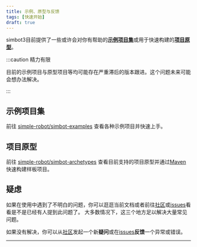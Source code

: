 ```yaml
---
title: 示例、原型与反馈
tags: [快速开始]
draft: true
---
```


simbot3目前提供了一些或许会对你有帮助的[**示例项目集**][simbot-examples]或用于快速构建的[**项目原型**][simbot-archetypes]。

:::caution 精力有限

目前的示例项目与原型项目等均可能存在严重滞后的版本跟进。这个问题未来可能会想办法解决。

:::

## 示例项目集

前往 [simple-robot/simbot-examples][simbot-examples] 查看各种示例项目并快速上手。

## 项目原型

前往 [simple-robot/simbot-archetypes][simbot-archetypes] 查看目前支持的项目原型并通过[Maven](https://maven.apache.org/)快速构建样板项目。

## 疑虑

如果在使用中遇到了不明白的问题，你可以逛逛当前文档或者前往[社区](https://github.com/orgs/simple-robot/discussions)或[issues](https://github.com/simple-robot/simpler-robot/issues)看看是不是已经有人提到此问题了。
大多数情况下，这三个地方足以解决大量常见问题。

如果没有解决，你可以从[社区](https://github.com/orgs/simple-robot/discussions)发起一个新**疑问**或在[issues](https://github.com/simple-robot/simpler-robot/issues)**反馈**一个异常或错误。


<hr />



<DocCardList />

[simbot-examples]: https://github.com/simple-robot/simbot-examples
[simbot-archetypes]: https://github.com/simple-robot/simbot-archetypes

<!--
 {
     "type":"category",
     "label":"再快点儿开始",
     "collapsible":true,
     "collapsed":true,
     "items":[
         {
             "type":"link",
             "label":"Java&Maven",
             "href":"/docs/quick-start-faster/maven-java",
             "docId":"quick-start-faster/maven-java"
         }
     ],
     "href":"/docs/quick-start-faster/"
 }
 -->


